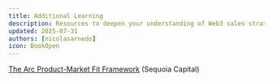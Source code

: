```yaml
---
title: Additional Learning
description: Resources to deepen your understanding of Web3 sales strategies
updated: 2025-07-31
authors: [nicolasarnedo]
icon: BookOpen
---
```


[The Arc Product-Market Fit Framework](https://www.sequoiacap.com/article/pmf-framework/) (Sequoia Capital)
